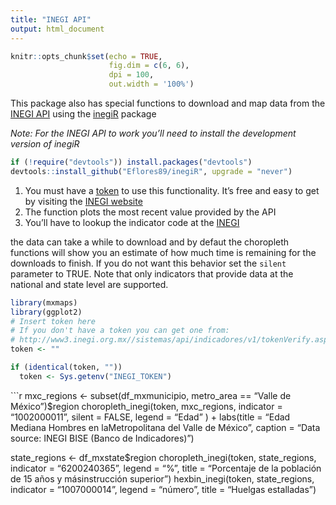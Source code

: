```yaml
---
title: "INEGI API"
output: html_document
---
```


```r
knitr::opts_chunk$set(echo = TRUE, 
                      fig.dim = c(6, 6), 
                      dpi = 100, 
                      out.width = '100%')
```

This package also has special functions to download and map data from the [INEGI API](http://www.inegi.org.mx/desarrolladores/indicadores/apiindicadores.aspx) using the [inegiR](https://github.com/Eflores89/inegiR) package

*Note: For the INEGI API to work you'll need to install the development version of inegiR* 

```r
if (!require("devtools")) install.packages("devtools")
devtools::install_github("Eflores89/inegiR", upgrade = "never")
```

1) You must have a [token](http://www3.inegi.org.mx//sistemas/api/indicadores/v1/tokenVerify.aspx) to use this functionality. It's free and easy to get by visiting the [INEGI website](http://www3.inegi.org.mx//sistemas/api/indicadores/v1/tokenVerify.aspx)
2) The function plots the most recent value provided by the API
3) You'll have to lookup the indicator code at the [INEGI](https://www.inegi.org.mx/servicios/api_indicadores.html)

the data can take a while to download and by defaut the choropleth functions will show you an estimate of how much time is remaining for the downloads to finish. If you do not want this behavior set the ```silent``` parameter to TRUE. Note that only indicators that provide data at the national and state
level are supported.

```r
library(mxmaps)
library(ggplot2)
# Insert token here
# If you don't have a token you can get one from:
# http://www3.inegi.org.mx//sistemas/api/indicadores/v1/tokenVerify.aspx
token <- ""
```

```r
if (identical(token, ""))
  token <- Sys.getenv("INEGI_TOKEN")
```

```r
mxc_regions <- subset(df_mxmunicipio, metro_area == "Valle de México")$region
choropleth_inegi(token, mxc_regions, 
                 indicator = "1002000011", 
                 silent = FALSE,
                 legend = "Edad"
                 ) +
  labs(title = "Edad Mediana Hombres en la\nZona Metropolitana del Valle de México",
          caption = "Data source: INEGI BISE (Banco de Indicadores)")

state_regions <- df_mxstate$region
choropleth_inegi(token, state_regions, 
                 indicator = "6200240365",
                 legend = "%",
                 title = "Porcentaje de la población de 15 años y más\ncon instrucción superior")
hexbin_inegi(token, state_regions, 
             indicator = "1007000014",
             legend = "número",
             title = "Huelgas estalladas")
